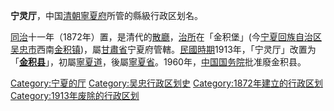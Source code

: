 '''宁灵厅'''，中国[[清朝|清朝]][[寧夏府|寧夏府]]所管的縣級行政区划名。

[[同治|同治]]十一年（1872年）置，是清代的[[散廳|散廳]]，[[治所|治所]]在「金积堡」(今[[宁夏回族自治区|宁夏回族自治区]][[吴忠市|吴忠市]]西南[[金积镇|金积镇]])，屬[[甘肅布政使司|甘肅省]]宁夏府管轄。[[民國時期|民國時期]]1913年，「宁灵厅」改置为「'''[[金积县|金积县]]'''」，初屬[[寧夏道|寧夏道]]，後屬[[寧夏省|寧夏省]]。1960年，[[中华人民共和国国务院|中国国务院]]批准廢金积县。

{{清朝行政区划小作品}}
[[Category:宁夏的厅|Category:宁夏的厅]]
[[Category:吴忠行政区划史|Category:吴忠行政区划史]]
[[Category:1872年建立的行政区划|Category:1872年建立的行政区划]]
[[Category:1913年废除的行政区划|Category:1913年废除的行政区划]]